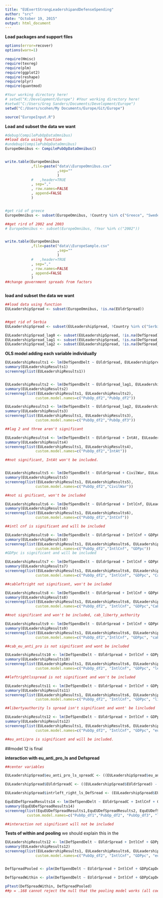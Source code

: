```yaml
---
title: "EUExertStrongLeadershipandDefenseSpending"
author: "src"
date: "October 19, 2015"
output: html_document
---
```


**Load packages and support files**
```r
options(error=recover)
options(warn=1)

require(Hmisc)
require(texreg)
require(plm)
require(ggplot2)
require(reshape)
require(plyr)
require(quantmod)

#Your working directory here!
# setwd("K:/Development/Europe") #Your working directory here!
#setwd("C:/Users/Greg Sanders/Documents/Development/Europe")
setwd("C:/Users/scohen/My Documents/Europe/Git/Europe")

source("EuropeInput.R")

```


**Load and subset the data we want**
```r


#debug(CompilePubOpDataOmnibus)
##load data using function
#undebug(CompilePubOpDataOmnibus)
EuropeOmnibus <- CompilePubOpDataOmnibus()


write.table(EuropeOmnibus
            ,file=paste("data\\EuropeOmnibus.csv"
                        ,sep=""
                        )
            #   ,header=TRUE
            , sep=","
            , row.names=FALSE
            , append=FALSE
            )


#get rid of greece
EuropeOmnibus <- subset(EuropeOmnibus, !Country %in% c("Greece", "Sweden","Russia","United States"))

##get rird of 2002 and 2003
# EuropeOmnibus <- subset(EuropeOmnibus, !Year %in% c("2002"))


write.table(EuropeOmnibus
            ,file=paste("data\\EuropeSample.csv"
                        ,sep=""
                        )
            #   ,header=TRUE
            , sep=","
            , row.names=FALSE
            , append=FALSE
            )
##change government spreads from factors



```


**load and subset the data we want**
```r

##load data using function
EULeadershipSpread <- subset(EuropeOmnibus, !is.na(EUldrSpread))


##get rid of Serbia
EULeadershipSpread <- subset(EULeadershipSpread, !Country %in% c("Serbia"))

EULeadershipSpread_lag0 <- subset(EULeadershipSpread, !is.na(DefSpread))
EULeadershipSpread_lag1 <- subset(EULeadershipSpread, !is.na(DefSpread_lag1))
EULeadershipSpread_lag2 <- subset(EULeadershipSpread, !is.na(DefSpread_lag2))


```

**OLS model adding each variable individually**
```r
EULeadershipResults1 <- lm(DefSpendDelt ~ EUldrSpread, EULeadershipSpread) 
summary(EULeadershipResults1)
screenreg(list(EULeadershipResults1))


EULeadershipResults2 <- lm(DefSpendDelt ~ EUldrSpread_lag1, EULeadershipSpread) 
summary(EULeadershipResults2)
screenreg(list(EULeadershipResults1, EULeadershipResults2),
              custom.model.names=c("PubOp_df2","PubOp_df2"))

EULeadershipResults3 <- lm(DefSpendDelt ~ EUldrSpread_lag2, EULeadershipSpread) 
summary(EULeadershipResults3)
screenreg(list(EULeadershipResults1, EULeadershipResults3),
              custom.model.names=c("PubOp_df2","PubOp_df3"))

##lag 2 and three aren't significant

EULeadershipResults4 <- lm(DefSpendDelt ~ EUldrSpread + IntAt, EULeadershipSpread) 
summary(EULeadershipResults4)
screenreg(list(EULeadershipResults1, EULeadershipResults4),
              custom.model.names=c("PubOp_df2","IntAt"))

##not significant, IntAt won't be included.


EULeadershipResults5 <- lm(DefSpendDelt ~ EUldrSpread + CivilWar, EULeadershipSpread) 
summary(EULeadershipResults5)
screenreg(list(EULeadershipResults1, EULeadershipResults5),
              custom.model.names=c("PubOp_df2","CivilWar"))

##not si gnificant, won't be included

EULeadershipResults6 <- lm(DefSpendDelt ~ EUldrSpread + IntlCnf, EULeadershipSpread) 
summary(EULeadershipResults6)
screenreg(list(EULeadershipResults1, EULeadershipResults6),
              custom.model.names=c("PubOp_df2","IntCnf"))

##intl cnf is significant and will be included

EULeadershipResults0 <- lm(DefSpendDelt ~ EUldrSpread + IntlCnf + GDPpCapDelt, EULeadershipSpread) 
summary(EULeadershipResults0)
screenreg(list(EULeadershipResults1, EULeadershipResults6, EULeadershipResults0),
              custom.model.names=c("PubOp_df2","IntlCnf", "GDPpc"))
#GDPpc is significant and will be included 

EULeadershipResults7 <- lm(DefSpendDelt ~ EUldrSpread + IntlCnf + GDPpCapDelt + Cab_left_right, EULeadershipSpread) 
summary(EULeadershipResults7)
screenreg(list(EULeadershipResults1, EULeadershipResults6, EULeadershipResults0, EULeadershipResults7),
              custom.model.names=c("PubOp_df2", "IntlCnf", "GDPpc", "CabLeftRight"))

##cableftright not significant, won't be included

EULeadershipResults8 <- lm(DefSpendDelt ~ EUldrSpread + IntlCnf + GDPpCapDelt + Cab_liberty_authority, EULeadershipSpread) 
summary(EULeadershipResults8)
screenreg(list(EULeadershipResults1, EULeadershipResults6, EULeadershipResults0, EULeadershipResults8),
              custom.model.names=c("PubOp_df2", "IntlCnf", "GDPpc","CabLiberty_authority"))

##not significant and won't be included, cab_liberty_authority

EULeadershipResults9 <- lm(DefSpendDelt ~ EUldrSpread + IntlCnf + GDPpCapDelt + Cab_eu_anti_pro, EULeadershipSpread) 
summary(EULeadershipResults9)
screenreg(list(EULeadershipResults1, EULeadershipResults6, EULeadershipResults0, EULeadershipResults9),
              custom.model.names=c("PubOp_df2","IntlCnf", "GDPpc", "cab_eu_anti_pro"))

##cab_eu_anti_pro is not significant and wont be included

EULeadershipResults10 <- lm(DefSpendDelt ~ EUldrSpread + IntlCnf + GDPpCapDelt + left_right_ls_spread, EULeadershipSpread) 
summary(EULeadershipResults10)
screenreg(list(EULeadershipResults1, EULeadershipResults6, EULeadershipResults0, EULeadershipResults10),
              custom.model.names=c("PubOp_df2", "IntlCnf", "GDPpc", "leftrightlsspread"))

##leftrightlsspread is not significant and won't be included

EULeadershipResults11 <- lm(DefSpendDelt ~ EUldrSpread + IntlCnf + GDPpCapDelt + liberty_authority_ls_spread, EULeadershipSpread) 
summary(EULeadershipResults11)
screenreg(list(EULeadershipResults1, EULeadershipResults6, EULeadershipResults0, EULeadershipResults10),
              custom.model.names=c("PubOp_df2", "IntlCnf", "GDPpc", "libertyauthoritylsspread"))

##libertyauthority ls spread isn't significant and wont' be lincluded 

EULeadershipResults12 <- lm(DefSpendDelt ~ EUldrSpread + IntlCnf + GDPpCapDelt + eu_anti_pro_ls_spread, EULeadershipSpread) 
summary(EULeadershipResults12)
screenreg(list(EULeadershipResults1, EULeadershipResults6, EULeadershipResults0, EULeadershipResults12),
              custom.model.names=c("PubOp_df2", "IntlCnf", "GDPpc", "eu_anti_prolsspread"))

##eu_anti/pro is significant and will be included.


```

##model 12 is final

**interaction with eu_anti_pro_ls and Defspread**
``` r

##center variables

EULeadershipSpread$eu_anti_pro_ls_spreadC <- ((EULeadershipSpread$eu_anti_pro_ls_spread) - mean(EULeadershipSpread$eu_anti_pro_ls_spread))

EULeadershipSpread$EUldrSpreadC <- ((EULeadershipSpread$EUldrSpread) - mean(EULeadershipSpread$EUldrSpread))

EULeadershipSpread$intrleft_right_ls_DefSread <- (EULeadershipSpread$EUldrSpreadC * EULeadershipSpread$eu_anti_pro_ls_spreadC)

EquEUDefSpreadResults14 <- lm(DefSpendDelt ~ EUldrSpreadC + IntlCnf + GDPpCapDelt + eu_anti_pro_ls_spreadC + intrleft_right_ls_DefSread, EULeadershipSpread) 
summary(EquEUDefSpreadResults14)
screenreg(list(EquEUDefSpreadResults1,EquEUDefSpreadResults2, EquEUDefSpreadResults3, EquEUDefSpreadResults11, EquEUDefSpreadResults14),
          custom.model.names=c("PubOp_df1","PubOp_df2", "PubOp_df3", "leftrightLS", "interaction"))

##interaction not significant will not be included


```


**Tests of within and pooling** we should explain this in the 

``` r

EULeadershipResults12 <- lm(DefSpendDelt ~ EUldrSpread + IntlCnf + GDPpCapDelt + eu_anti_pro_ls_spread, EULeadershipSpread) 
summary(EULeadershipResults12)
screenreg(list(EULeadershipResults1, EULeadershipResults6, EULeadershipResults0, EULeadershipResults12),
              custom.model.names=c("PubOp_df2", "IntlCnf", "GDPpc", "eu_anti_prolsspread"))


DefSpreadPooled <- plm(DefSpendDelt ~ EUldrSpread + IntlCnf + GDPpCapDelt + eu_anti_pro_ls_spread, data = EULeadershipSpread, model = "pooling")

DefSpreadWithin <- plm(DefSpendDelt ~ EUldrSpread + IntlCnf + GDPpCapDelt + eu_anti_pro_ls_spread, data =  EULeadershipSpread, model = "within")

pFtest(DefSpreadWithin, DefSpreadPooled)
##p = .168 cannot reject the null that the pooling model works (all coefficients for each country should be the same ever year)

```
